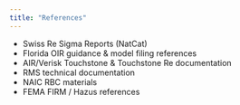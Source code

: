 ```yaml
---
title: "References"
---
```


- Swiss Re Sigma Reports (NatCat)
- Florida OIR guidance & model filing references
- AIR/Verisk Touchstone & Touchstone Re documentation
- RMS technical documentation
- NAIC RBC materials
- FEMA FIRM / Hazus references
